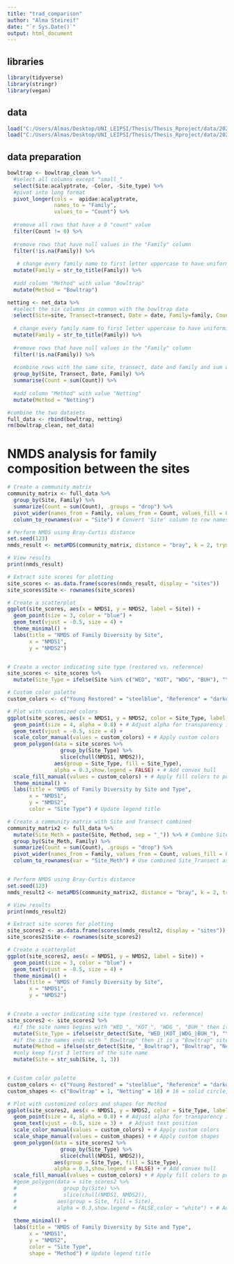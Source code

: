 ```yaml
---
title: "trad_comparison"
author: "Alma Steireif"
date: "`r Sys.Date()`"
output: html_document
---
```


## libraries
```r
library(tidyverse)
library(stringr)
library(vegan)
```

## data
```r
load("C:/Users/Almas/Desktop/UNI_LEIPSI/Thesis/Thesis_Rproject/data/20250120_netdata.RData")
load("C:/Users/Almas/Desktop/UNI_LEIPSI/Thesis/Thesis_Rproject/data/20250203_full_bowltrap.RData")
```


## data preparation
```r
bowltrap <- bowltrap_clean %>% 
  #select all columns except "small_"
  select(Site:acalyptrate, -Color, -Site_type) %>%
  #pivot into long format
  pivot_longer(cols =  apidae:acalyptrate,  
               names_to = "Family", 
               values_to = "Count") %>%
  
  #remove all rows that have a 0 "count" value
  filter(Count != 0) %>%
  
  #remove rows that have null values in the "Family" column
  filter(!is.na(Family)) %>%
  
   # change every family name to first letter uppercase to have uniformity
  mutate(Family = str_to_title(Family)) %>%
  
  #add column "Method" with value "Bowltrap"
  mutate(Method = "Bowltrap")

netting <- net_data %>% 
  #select the six columns in common with the bowltrap data
  select(Site=site, Transect=transect, Date = date, Family=family, Count=total_interaction) %>%
  
  # change every family name to first letter uppercase to have uniformity
  mutate(Family = str_to_title(Family)) %>%
  
  #remove rows that have null values in the "Family" column
  filter(!is.na(Family)) %>%
  
  #combine rows with the same site, transect, date and family and sum up the "Count" values
  group_by(Site, Transect, Date, Family) %>%
  summarise(Count = sum(Count)) %>%
  
  #add column "Method" with value "Netting"
  mutate(Method = "Netting")

#combine the two datasets
full_data <- rbind(bowltrap, netting)
rm(bowltrap_clean, net_data)
```


# NMDS analysis for family composition between the sites

```r
# Create a community matrix
community_matrix <- full_data %>%
  group_by(Site, Family) %>%
  summarize(Count = sum(Count), .groups = "drop") %>%
  pivot_wider(names_from = Family, values_from = Count, values_fill = 0) %>%
  column_to_rownames(var = "Site") # Convert 'Site' column to row names

# Perform NMDS using Bray-Curtis distance
set.seed(123)
nmds_result <- metaMDS(community_matrix, distance = "bray", k = 2, trymax = 100)

# View results
print(nmds_result)
```



```r
# Extract site scores for plotting
site_scores <- as.data.frame(scores(nmds_result, display = "sites"))
site_scores$Site <- rownames(site_scores)

# Create a scatterplot
ggplot(site_scores, aes(x = NMDS1, y = NMDS2, label = Site)) +
  geom_point(size = 3, color = "blue") +
  geom_text(vjust = -0.5, size = 4) +
  theme_minimal() +
  labs(title = "NMDS of Family Diversity by Site",
       x = "NMDS1",
       y = "NMDS2")


# Create a vector indicating site type (restored vs. reference)
site_scores <- site_scores %>%
  mutate(Site_Type = ifelse(Site %in% c("WED", "KOT", "WDG", "BUH"), "Young Restored", "Reference"))

# Custom color palette
custom_colors <- c("Young Restored" = "steelblue", "Reference" = "darkorange")

# Plot with customized colors
ggplot(site_scores, aes(x = NMDS1, y = NMDS2, color = Site_Type, label = Site)) +
  geom_point(size = 4, alpha = 0.8) + # Adjust alpha for transparency if needed
  geom_text(vjust = -0.5, size = 4) +
  scale_color_manual(values = custom_colors) + # Apply custom colors
  geom_polygon(data = site_scores %>% 
                 group_by(Site_Type) %>%
                 slice(chull(NMDS1, NMDS2)), 
               aes(group = Site_Type, fill = Site_Type), 
               alpha = 0.3,show.legend = FALSE) + # Add convex hull  
  scale_fill_manual(values = custom_colors) + # Apply fill colors to polygons
  theme_minimal() +
  labs(title = "NMDS of Family Diversity by Site and Type",
       x = "NMDS1",
       y = "NMDS2",
       color = "Site Type") # Update legend title
```

```r
# Create a community matrix with Site and Transect combined
community_matrix2 <- full_data %>%
  mutate(Site_Meth = paste(Site, Method, sep = "_")) %>% # Combine Site and Method
  group_by(Site_Meth, Family) %>%
  summarize(Count = sum(Count), .groups = "drop") %>%
  pivot_wider(names_from = Family, values_from = Count, values_fill = 0) %>%
  column_to_rownames(var = "Site_Meth") # Use combined Site_Transect as row names


# Perform NMDS using Bray-Curtis distance
set.seed(123)
nmds_result2 <- metaMDS(community_matrix2, distance = "bray", k = 2, trymax = 100)

# View results
print(nmds_result2)
```


```r
# Extract site scores for plotting
site_scores2 <- as.data.frame(scores(nmds_result2, display = "sites"))
site_scores2$Site <- rownames(site_scores2)

# Create a scatterplot
ggplot(site_scores2, aes(x = NMDS1, y = NMDS2, label = Site)) +
  geom_point(size = 3, color = "blue") +
  geom_text(vjust = -0.5, size = 4) +
  theme_minimal() +
  labs(title = "NMDS of Family Diversity by Site",
       x = "NMDS1",
       y = "NMDS2")


# Create a vector indicating site type (restored vs. reference)
site_scores2 <- site_scores2 %>%
  #if the site names begins with "WED_", "KOT_", "WDG_", "BUH_" then it is a "Young Restored" site, otherwise it is a "Reference" site
  mutate(Site_Type = ifelse(str_detect(Site, "WED_|KOT_|WDG_|BUH_"), "Young Restored", "Reference")) %>%
  #if the site names ends with "_Bowltrap" then it is a "Bowltrap" site, otherwise it is a "Netting" site
  mutate(Method = ifelse(str_detect(Site, "_Bowltrap"), "Bowltrap", "Netting"))%>%
  #only keep first 3 letters of the site name
  mutate(Site = str_sub(Site, 1, 3))


# Custom color palette
custom_colors <- c("Young Restored" = "steelblue", "Reference" = "darkorange")
custom_shapes <- c("Bowltrap" = 1, "Netting" = 18) # 16 = solid circle, 17 = triangle

# Plot with customized colors and shapes for Method
ggplot(site_scores2, aes(x = NMDS1, y = NMDS2, color = Site_Type, label = Site, shape = Method)) +
  geom_point(size = 4, alpha = 0.8) + # Adjust alpha for transparency if needed
  geom_text(vjust = -0.5, size = 3) +  # Adjust text position
  scale_color_manual(values = custom_colors) + # Apply custom colors
  scale_shape_manual(values = custom_shapes) + # Apply custom shapes
  geom_polygon(data = site_scores2 %>% 
                 group_by(Site_Type) %>%
                 slice(chull(NMDS1, NMDS2)), 
               aes(group = Site_Type, fill = Site_Type), 
               alpha = 0.3,show.legend = FALSE) + # Add convex hull  
  scale_fill_manual(values = custom_colors) + # Apply fill colors to polygons
  #geom_polygon(data = site_scores2 %>% 
  #               group_by(Site) %>%
  #               slice(chull(NMDS1, NMDS2)), 
  #             aes(group = Site, fill = Site), 
  #             alpha = 0.3,show.legend = FALSE,color = "white") + # Add convex hull  
  
  theme_minimal() +
  labs(title = "NMDS of Family Diversity by Site and Type",
       x = "NMDS1",
       y = "NMDS2",
       color = "Site Type",
       shape = "Method") # Update legend title
```

